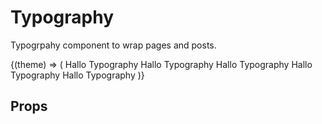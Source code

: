
<Meta title="Components/Typography" />

# Typography

Typogrpahy component to wrap pages and posts.

<Preview>
  <Story name="default">
    <ThemeContext.Consumer>
      {(theme) => (
        <React.Fragment>
          <Typography variant="title" marginBottom={theme.space.xl}>
            Hallo Typography
          </Typography>
          <Typography variant="headline" marginBottom={theme.space.xl}>
            Hallo Typography
          </Typography>
          <Typography variant="subheadline" marginBottom={theme.space.xl}>
            Hallo Typography
          </Typography>
          <Typography variant="text" marginBottom={theme.space.xl}>
            Hallo Typography
          </Typography>
          <Typography variant="smallText" marginBottom={theme.space.xl}>
            Hallo Typography
          </Typography>
        </React.Fragment>
      )}
    </ThemeContext.Consumer>
  </Story>
</Preview>

## Props

<Props of={Typography} />
